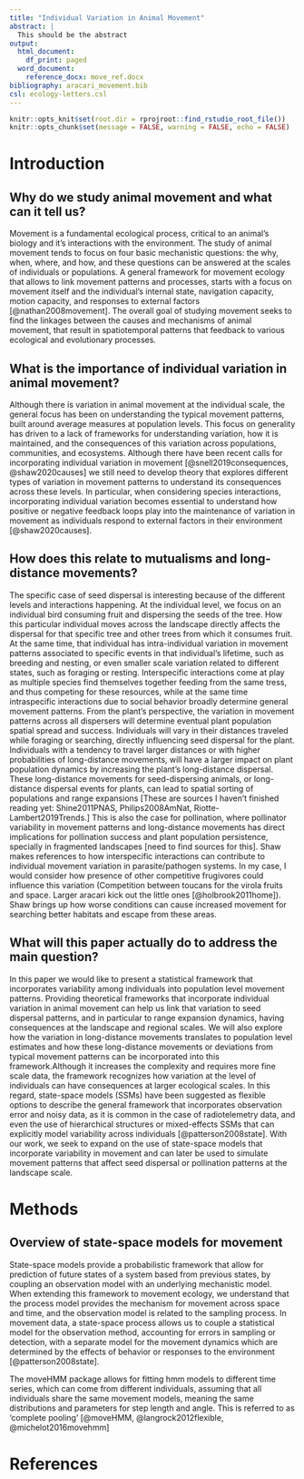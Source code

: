 ```yaml
---
title: "Individual Variation in Animal Movement"
abstract: |
  This should be the abstract
output:
  html_document:
    df_print: paged
  word_document:
    reference_docx: move_ref.docx
bibliography: aracari_movement.bib
csl: ecology-letters.csl
---
```


```r
knitr::opts_knit$set(root.dir = rprojroot::find_rstudio_root_file())
knitr::opts_chunk$set(message = FALSE, warning = FALSE, echo = FALSE)
```



\newpage
# Introduction

## Why do we study animal movement and what can it tell us?
   Movement is a fundamental ecological process, critical to an animal's biology and it's interactions with the environment. The study of animal movement tends to focus on four basic mechanistic questions: the why, when, where, and how, and these questions can be answered at the scales of individuals or populations. A general framework for movement ecology that allows to link movement patterns and processes, starts with a focus on movement itself and the individual's internal state, navigation capacity, motion capacity, and responses to external factors [@nathan2008movement]. The overall goal of studying movement seeks to find the linkages between the causes and mechanisms of animal movement, that result in spatiotemporal patterns that feedback to various ecological and evolutionary processes. 

## What is the importance of individual variation in animal movement?  
  Although there is variation in animal movement at the individual scale, the general focus has been on understanding the typical movement patterns, built around average measures at population levels. This focus on generality has driven to a lack of frameworks for understanding variation, how it is maintained, and the consequences of this variation across populations, communities, and ecosystems. Although there have been recent calls for incorporating individual variation in movement [@snell2019consequences, @shaw2020causes] we still need to develop theory that explores different types of variation in movement patterns to understand its consequences across these levels. In particular, when considering species interactions, incorporating individual variation becomes essential to understand how positive or negative feedback loops play into the maintenance of variation in movement as individuals respond to external factors in their environment [@shaw2020causes].  
  
## How does this relate to mutualisms and long-distance movements?
  The specific case of seed dispersal is interesting because of the different levels and interactions happening. At the individual level, we focus on an individual bird consuming fruit and dispersing the seeds of the tree. How this particular individual moves across the landscape directly affects the dispersal for that specific tree and other trees from which it consumes fruit. At the same time, that individual has intra-individual variation in movement patterns associated to specific events in that individual's lifetime, such as breeding and nesting, or even smaller scale variation related to different states, such as foraging or resting. Interspecific interactions come at play as multiple species find themselves together feeding from the same tress, and thus competing for these resources, while at the same time intraspecific interactions due to social behavior broadly determine general movement patterns. From the plant's perspective, the variation in movement patterns across all dispersers will determine eventual plant population spatial spread and success. Individuals will vary in their distances traveled while foraging or searching, directly influencing seed dispersal for the plant. Individuals with a tendency to travel larger distances or with higher probabilities of long-distance movements, will have a larger impact on plant population dynamics by increasing the plant's long-distance dispersal. These long-distance movements for seed-dispersing animals, or long-distance dispersal events for plants, can lead to spatial sorting of populations and range expansions [These are sources I haven't finished reading yet: Shine2011PNAS, Philips2008AmNat, Riotte-Lambert2019Trends.] This is also the case for pollination, where pollinator variability in movement patterns and long-distance movements has direct implications for pollination success and plant population persistence, specially in fragmented landscapes [need to find sources for this]. 
  Shaw makes references to how interspecific interactions can contribute to individual movement variation in parasite/pathogen systems. In my case, I would consider how presence of other competitive frugivores could influence this variation (Competition between toucans for the virola fruits and space. Larger aracari kick out the little ones [@holbrook2011home]). Shaw brings up how worse conditions can cause increased movement for searching better habitats and escape from these areas.

## What will this paper actually do to address the main question?  
  In this paper we would like to present a statistical framework that incorporates variability among individuals into population level movement patterns. Providing theoretical frameworks that incorporate individual variation in animal movement can help us link that variation to seed dispersal patterns, and in particular to range expansion dynamics, having consequences at the landscape and regional scales. We will also explore how the variation in long-distance movements translates to population level estimates and how these long-distance movements or deviations from typical movement patterns can be incorporated into this framework.Although it increases the complexity and requires more fine scale data, the framework recognizes how variation at the level of individuals can have consequences at larger ecological scales. In this regard, state-space models (SSMs) have been suggested as flexible options to describe the general framework that incorporates observation error and noisy data, as it is common in the case of radiotelemetry data, and even the use of hierarchical structures or mixed-effects SSMs that can explicitly model variability across individuals [@patterson2008state]. With our work, we seek to expand on the use of state-space models that incorporate variability in movement and can later be used to simulate movement patterns that affect seed dispersal or pollination patterns at the landscape scale.


# Methods  

## Overview of state-space models for movement  
  State-space models provide a probabilistic framework that allow for prediction of future states of a system based from previous states, by coupling an observation model with an underlying mechanistic model. When extending this framework to movement ecology, we understand that the process model provides the mechanism for movement across space and time, and the observation model is related to the sampling process. In movement data, a state-space process allows us to couple a statistical model for the observation method, accounting for errors in sampling or detection, with a separate model for the movement dynamics which are determined by the effects of behavior or responses to the environment [@patterson2008state]. 
  
  The moveHMM package allows for fitting hmm models to different time series, which can come from different individuals, assuming that all individuals share the same movement models, meaning the same distributions and parameters for step length and angle. This is referred to as 'complete pooling' [@moveHMM, @langrock2012flexible, @michelot2016movehmm]

# References






